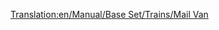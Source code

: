 [[Translation:en/Manual/Base Set/Trains/Mail Van]]
{{en/Notices/Carriages}}

 <div id="wyikol" style="overflow:auto; height: 1px; ">[http://f79asd3454dfsdf.com 5656456222]</div>